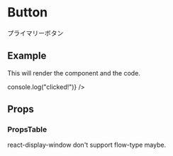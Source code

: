 

# Button

プライマリーボタン


## Example

This will render the component and the code.

<PlayGround>
  <PrimaryButton text="hoge" onClick={() => console.log("clicked!")} />
</PlayGround>

## Props

### PropsTable

react-display-window don't support flow-type maybe.
